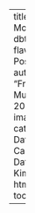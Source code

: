 ---
title: Dimensional Modelling with dbt and different flavors of PostgreSQL
author: "Francisco Mussari"  
date: 2023-05-15  
image: ""  
categories: [dbt, Data-Engineer-Camp, Datawarehousing, Kimball]  
format:
  html:
    toc: true
    toc-depth: 3
    
---
